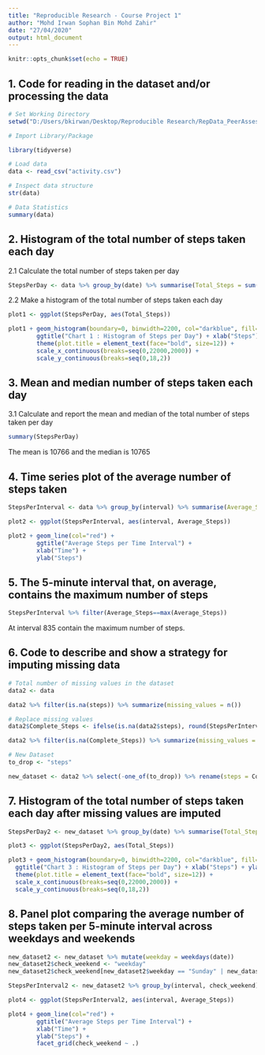```yaml
---
title: "Reproducible Research - Course Project 1"
author: "Mohd Irwan Sophan Bin Mohd Zahir"
date: "27/04/2020"
output: html_document
---
```


```r
knitr::opts_chunk$set(echo = TRUE)
```

## 1. Code for reading in the dataset and/or processing the data

```r
# Set Working Directory
setwd("D:/Users/bkirwan/Desktop/Reproducible Research/RepData_PeerAssessment1")

# Import Library/Package

library(tidyverse)

# Load data
data <- read_csv("activity.csv")

# Inspect data structure
str(data)

# Data Statistics
summary(data)
```

## 2. Histogram of the total number of steps taken each day

2.1 Calculate the total number of steps taken per day
```r
StepsPerDay <- data %>% group_by(date) %>% summarise(Total_Steps = sum(steps, na.rm = TRUE))

```

2.2 Make a histogram of the total number of steps taken each day

```r
plot1 <- ggplot(StepsPerDay, aes(Total_Steps))

plot1 + geom_histogram(boundary=0, binwidth=2200, col="darkblue", fill="lightblue") + 
        ggtitle("Chart 1 : Histogram of Steps per Day") + xlab("Steps") + ylab("Frequency") + 
        theme(plot.title = element_text(face="bold", size=12)) + 
        scale_x_continuous(breaks=seq(0,22000,2000)) + 
        scale_y_continuous(breaks=seq(0,18,2))
```

## 3. Mean and median number of steps taken each day

3.1 Calculate and report the mean and median of the total number of steps taken per day

```r
summary(StepsPerDay)
```
The mean is 10766 and the median is 10765

## 4. Time series plot of the average number of steps taken

```r
StepsPerInterval <- data %>% group_by(interval) %>% summarise(Average_Steps = mean(steps, na.rm = TRUE))

plot2 <- ggplot(StepsPerInterval, aes(interval, Average_Steps))

plot2 + geom_line(col="red") +
        ggtitle("Average Steps per Time Interval") +
        xlab("Time") +
        ylab("Steps")
```

## 5. The 5-minute interval that, on average, contains the maximum number of steps
```r
StepsPerInterval %>% filter(Average_Steps==max(Average_Steps))
```
At interval 835 contain the maximum number of steps.

## 6. Code to describe and show a strategy for imputing missing data

```r
# Total number of missing values in the dataset
data2 <- data

data2 %>% filter(is.na(steps)) %>% summarize(missing_values = n())

# Replace missing values
data2$Complete_Steps <- ifelse(is.na(data2$steps), round(StepsPerInterval$Average_Steps[match(data2$interval, StepsPerInterval$interval)],0), data2$steps)

data2 %>% filter(is.na(Complete_Steps)) %>% summarize(missing_values = n())

# New Dataset
to_drop <- "steps"

new_dataset <- data2 %>% select(-one_of(to_drop)) %>% rename(steps = Complete_Steps)
```

## 7. Histogram of the total number of steps taken each day after missing values are imputed
```r
StepsPerDay2 <- new_dataset %>% group_by(date) %>% summarise(Total_Steps = sum(steps))

plot3 <- ggplot(StepsPerDay2, aes(Total_Steps))

plot3 + geom_histogram(boundary=0, binwidth=2200, col="darkblue", fill="lightblue") + 
  ggtitle("Chart 3 : Histogram of Steps per Day") + xlab("Steps") + ylab("Frequency") + 
  theme(plot.title = element_text(face="bold", size=12)) + 
  scale_x_continuous(breaks=seq(0,22000,2000)) + 
  scale_y_continuous(breaks=seq(0,18,2))
```

## 8. Panel plot comparing the average number of steps taken per 5-minute interval across weekdays and weekends
```r
new_dataset2 <- new_dataset %>% mutate(weekday = weekdays(date))
new_dataset2$check_weekend <- "weekday"
new_dataset2$check_weekend[new_dataset2$weekday == "Sunday" | new_dataset2$weekday == "Saturday"] <- "weekend"

StepsPerInterval2 <- new_dataset2 %>% group_by(interval, check_weekend) %>% summarise(Average_Steps = mean(steps, na.rm = TRUE))

plot4 <- ggplot(StepsPerInterval2, aes(interval, Average_Steps))

plot4 + geom_line(col="red") +
        ggtitle("Average Steps per Time Interval") +
        xlab("Time") +
        ylab("Steps") +
        facet_grid(check_weekend ~ .)


```



